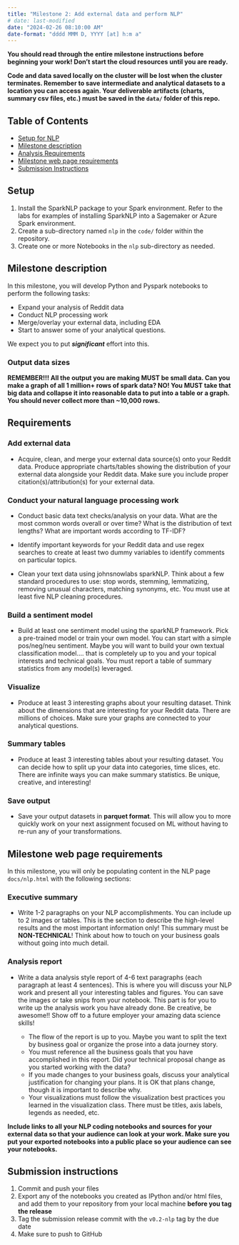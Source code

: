 ```yaml
---
title: "Milestone 2: Add external data and perform NLP"
# date: last-modified
date: "2024-02-26 08:10:00 AM"
date-format: "dddd MMM D, YYYY [at] h:m a"
---
```


::: {.callout-important}
**You should read through the entire milestone instructions before beginning your work! Don't start the cloud resources until you are ready.**

**Code and data saved locally on the cluster will be lost when the cluster terminates. Remember to save intermediate and analytical datasets to a location you can access again. Your deliverable artifacts (charts, summary csv files, etc.) must be saved in the `data/` folder of this repo.**

:::


## Table of Contents

- [Setup for NLP](#setup)
- [Milestone description](#milestone-description)
- [Analysis Requirements](#requirements-70-points)
- [Milestone web page requirements](#website-setup)
- [Submission Instructions](#submitting-the-assignment)

## Setup

1. Install the SparkNLP package to your Spark environment. Refer to the labs for examples of installing SparkNLP into a Sagemaker or Azure Spark environment.
1. Create a sub-directory named `nlp` in the `code/` folder within the repository. 
1. Create one or more Notebooks in the `nlp` sub-directory as needed.

## Milestone description

In this milestone, you will develop Python and Pyspark notebooks to perform the following tasks: 

* Expand your analysis of Reddit data
* Conduct NLP processing work
* Merge/overlay your external data, including EDA
* Start to answer some of your analytical questions.

We expect you to put ***significant*** effort into this. 

::: {.callout-important}
### Output data sizes
**REMEMBER!!! All the output you are making MUST be small data. Can you make a graph of all 1 million+ rows of spark data? NO! You MUST take that big data and collapse it into reasonable data to put into a table or a graph. You should never collect more than ~10,000 rows.**
:::

## Requirements

### Add external data

-   Acquire, clean, and merge your external data source(s) onto your Reddit data. Produce appropriate charts/tables showing the distribution of your external data alongside your Reddit data. Make sure you include proper citation(s)/attribution(s) for your external data. 

### Conduct your natural language processing work

-   Conduct basic data text checks/analysis on your data. What are the most common words overall or over time? What is the distribution of text lengths? What are important words according to TF-IDF?

-   Identify important keywords for your Reddit data and use regex searches to create at least two dummy variables to identify comments on particular topics.

-   Clean your text data using johnsnowlabs sparkNLP. Think about a few standard procedures to use: stop words, stemming, lemmatizing, removing unusual characters, matching synonyms, etc. You must use at least five NLP cleaning procedures.

### Build a sentiment model

-   Build at least one sentiment model using the sparkNLP framework. Pick a pre-trained model or train your own model. You can start with a simple pos/neg/neu sentiment. Maybe you will want to build your own textual classification model.... that is completely up to you and your topical interests and technical goals. You must report a table of summary statistics from any model(s) leveraged.

### Visualize

-   Produce at least 3 interesting graphs about your resulting dataset. Think about the dimensions that are interesting for your Reddit data. There are millions of choices. Make sure your graphs are connected to your analytical questions.

### Summary tables

-   Produce at least 3 interesting tables about your resulting dataset. You can decide how to split up your data into categories, time slices, etc. There are infinite ways you can make summary statistics. Be unique, creative, and interesting!

### Save output

-   Save your output datasets in **parquet format**. This will allow you to more quickly work on your next assignment focused on ML without having to re-run any of your transformations.

## Milestone web page requirements

In this milestone, you will only be populating content in the NLP page `docs/nlp.html` with the following sections:

### Executive summary

* Write 1-2 paragraphs on your NLP accomplishments. You can include up to 2 images or tables. This is the section to describe the high-level results and the most important information only! This summary must be **NON-TECHNICAL**! Think about how to touch on your business goals without going into much detail.
    
### Analysis report

* Write a data analysis style report of 4-6 text paragraphs (each paragraph at least 4 sentences). This is where you will discuss your NLP work and present all your interesting tables and figures. You can save the images or take snips from your notebook. This part is for you to write up the analysis work you have already done. Be creative, be awesome!! Show off to a future employer your amazing data science skills!

    * The flow of the report is up to you. Maybe you want to split the text by business goal or organize the prose into a data journey story.
    * You must reference all the business goals that you have accomplished in this report. Did your technical proposal change as you started working with the data?
    * If you made changes to your business goals, discuss your analytical justification for changing your plans. It is OK that plans change, though it is important to describe why.
    * Your visualizations must follow the visualization best practices you learned in the visualization class. There must be titles, axis labels, legends as needed, etc.

**Include links to all your NLP coding notebooks and sources for your external data so that your audience can look at your work. Make sure you put your exported notebooks into a public place so your audience can see your notebooks.**

## Submission instructions

1. Commit and push your files
1. Export any of the notebooks you created as IPython and/or html files, and add them to your repository from your local machine **before you tag the release**
1. Tag the submission release commit with the `v0.2-nlp` tag by the due date
1. Make sure to push to GitHub


